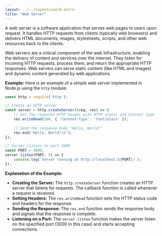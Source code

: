 ```yaml
---
layout: ../../layouts/word.astro
title: "Web Server"
---
```

A web server is a software application that serves web pages to users upon request. It handles HTTP requests from clients (typically web browsers) and delivers HTML documents, images, stylesheets, scripts, and other web resources back to the clients.

Web servers are a critical component of the web infrastructure, enabling the delivery of content and services over the internet. They listen for incoming HTTP requests, process them, and return the appropriate HTTP responses. Web servers can serve static content (like HTML and images) and dynamic content generated by web applications.

**Example:**
Here is an example of a simple web server implemented in Node.js using the `http` module:

```javascript
const http = require('http');

// Create an HTTP server
const server = http.createServer((req, res) => {
    // Set the response HTTP header with HTTP status and Content type
    res.writeHead(200, { 'Content-Type': 'text/plain' });
    
    // Send the response body "Hello, World!"
    res.end('Hello, World!\n');
});

// Server listens on port 3000
const PORT = 3000;
server.listen(PORT, () => {
    console.log(`Server running at http://localhost:${PORT}/`);
});
```

**Explanation of the Example:**
- **Creating the Server:** The `http.createServer` function creates an HTTP server that listens for requests. The callback function is called whenever a request is received.
- **Setting Headers:** The `res.writeHead` function sets the HTTP status code and headers for the response.
- **Sending the Response:** The `res.end` function sends the response body and signals that the response is complete.
- **Listening on a Port:** The `server.listen` function makes the server listen on the specified port (3000 in this case) and starts accepting connections.